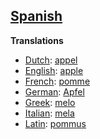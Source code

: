 ==[[Spanish]]==

'''Translations'''

*[[Dutch]]: [[appel]]
*[[English]]: [[apple]]
*[[French]]: [[pomme]]
*[[German]]: [[Apfel]]
*[[Greek]]: [[melo]]
*[[Italian]]: [[mela]]
*[[Latin]]: [[pommus]]